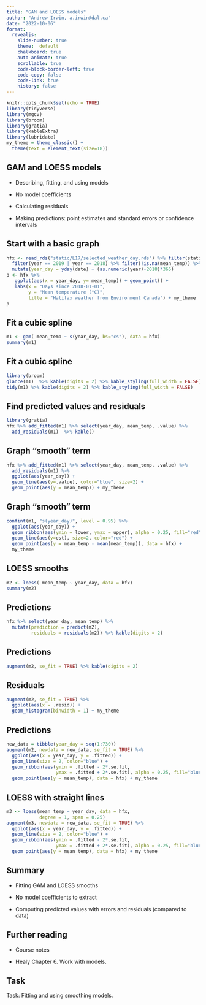 ```yaml
---
title: "GAM and LOESS models"
author: "Andrew Irwin, a.irwin@dal.ca"
date: "2022-10-06"
format:
  revealjs:
    slide-number: true
    theme:  default
    chalkboard: true
    auto-animate: true
    scrollable: true
    code-block-border-left: true
    code-copy: false
    code-link: true
    history: false
---
```


```r
knitr::opts_chunk$set(echo = TRUE)
library(tidyverse)
library(mgcv)
library(broom)
library(gratia)
library(kableExtra)
library(lubridate)
my_theme = theme_classic() + 
  theme(text = element_text(size=18))
```

##  GAM and LOESS models

* Describing, fitting, and using models

* No model coefficients 

* Calculating residuals

* Making predictions: point estimates and standard errors or confidence intervals

##  Start with a basic graph

```r
hfx <- read_rds("static/L17/selected_weather_day.rds") %>% filter(station_id == 50620, TC_id == "YHZ") %>%
  filter(year == 2019 | year == 2018) %>% filter(!is.na(mean_temp)) %>%
  mutate(year_day = yday(date) + (as.numeric(year)-2018)*365)
p <- hfx %>%
   ggplot(aes(x = year_day, y= mean_temp)) + geom_point() +
   labs(x = "Days since 2018-01-01",
        y = "Mean temperature (°C)",
        title = "Halifax weather from Environment Canada") + my_theme
p
```

## Fit a cubic spline

```r
m1 <- gam( mean_temp ~ s(year_day, bs="cs"), data = hfx)
summary(m1)
```

## Fit a cubic spline

```r
library(broom)
glance(m1)  %>% kable(digits = 2) %>% kable_styling(full_width = FALSE)
tidy(m1) %>% kable(digits = 2) %>% kable_styling(full_width = FALSE)
```

## Find predicted values and residuals

```r
library(gratia)
hfx %>% add_fitted(m1) %>% select(year_day, mean_temp, .value) %>%
  add_residuals(m1)  %>% kable()
```

## Graph "smooth" term

```r
hfx %>% add_fitted(m1) %>% select(year_day, mean_temp, .value) %>%
  add_residuals(m1) %>%
  ggplot(aes(year_day)) +
  geom_line(aes(y=.value), color="blue", size=2) + 
  geom_point(aes(y = mean_temp)) + my_theme
```

## Graph "smooth" term

```r
confint(m1, "s(year_day)", level = 0.95) %>%
  ggplot(aes(year_day)) +
  geom_ribbon(aes(ymin = lower, ymax = upper), alpha = 0.25, fill="red") +
  geom_line(aes(y=est), size=2, color="red") + 
  geom_point(aes(y = mean_temp - mean(mean_temp)), data = hfx) + 
  my_theme
```

## LOESS smooths

```r
m2 <- loess( mean_temp ~ year_day, data = hfx)
summary(m2)
```

##  Predictions

```r
hfx %>% select(year_day, mean_temp) %>%
  mutate(prediction = predict(m2),
         residuals = residuals(m2)) %>% kable(digits = 2)
```

##  Predictions

```r
augment(m2, se_fit = TRUE) %>% kable(digits = 2)
```


##  Residuals

```r
augment(m2, se_fit = TRUE) %>% 
  ggplot(aes(x = .resid)) + 
  geom_histogram(binwidth = 1) + my_theme
```

##  Predictions

```r
new_data = tibble(year_day = seq(1:730))
augment(m2, newdata = new_data, se_fit = TRUE) %>%
  ggplot(aes(x = year_day, y = .fitted)) + 
  geom_line(size = 2, color="blue") +
  geom_ribbon(aes(ymin = .fitted - 2*.se.fit,
                  ymax = .fitted + 2*.se.fit), alpha = 0.25, fill="blue") +
  geom_point(aes(y = mean_temp), data = hfx) + my_theme
```

## LOESS with straight lines

```r
m3 <- loess(mean_temp ~ year_day, data = hfx, 
            degree = 1, span = 0.25)
augment(m3, newdata = new_data, se_fit = TRUE) %>%
  ggplot(aes(x = year_day, y = .fitted)) + 
  geom_line(size = 2, color="blue") +
  geom_ribbon(aes(ymin = .fitted - 2*.se.fit,
                  ymax = .fitted + 2*.se.fit), alpha = 0.25, fill="blue") +
  geom_point(aes(y = mean_temp), data = hfx) + my_theme
```


## Summary

* Fitting GAM and LOESS smooths

* No model coefficients to extract 

* Computing predicted values with errors and residuals (compared to data)

## Further reading

* Course notes

* Healy Chapter 6. Work with models. 


## Task

Task: Fitting and using smoothing models.


